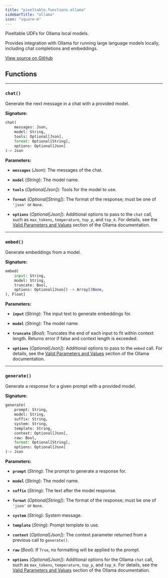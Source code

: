 ```yaml
---
title: "pixeltable.functions.ollama"
sidebarTitle: "ollama"
icon: "square-m"
---
```


Pixeltable UDFs for Ollama local models.

Provides integration with Ollama for running large language models locally, including chat completions and embeddings.


<a href="https://github.com/pixeltable/pixeltable/blob/main/pixeltable/functions/ollama.py#L0" target="_blank">View source on GitHub</a>

## Functions


---

### `chat()`

Generate the next message in a chat with a provided model.


**Signature:**

```python
chat(
    messages: Json,
    model: String,
    tools: Optional[Json],
    format: Optional[String],
    options: Optional[Json]
)-> Json
```

**Parameters:**

- **`messages`** (*Json*): The messages of the chat.

- **`model`** (*String*): The model name.

- **`tools`** (*Optional[Json]*): Tools for the model to use.

- **`format`** (*Optional[String]*): The format of the response; must be one of `'json'` or `None`.

- **`options`** (*Optional[Json]*): Additional options to pass to the `chat` call, such as `max_tokens`, `temperature`, `top_p`, and `top_k`. For details, see the [Valid Parameters and Values](https://github.com/ollama/ollama/blob/main/docs/modelfile.md#valid-parameters-and-values) section of the Ollama documentation.



---

### `embed()`

Generate embeddings from a model.


**Signature:**

```python
embed(
    input: String,
    model: String,
    truncate: Bool,
    options: Optional[Json]) -> Array[(None,
), Float]
```

**Parameters:**

- **`input`** (*String*): The input text to generate embeddings for.

- **`model`** (*String*): The model name.

- **`truncate`** (*Bool*): Truncates the end of each input to fit within context length. Returns error if false and context length is exceeded.

- **`options`** (*Optional[Json]*): Additional options to pass to the `embed` call. For details, see the [Valid Parameters and Values](https://github.com/ollama/ollama/blob/main/docs/modelfile.md#valid-parameters-and-values) section of the Ollama documentation.



---

### `generate()`

Generate a response for a given prompt with a provided model.


**Signature:**

```python
generate(
    prompt: String,
    model: String,
    suffix: String,
    system: String,
    template: String,
    context: Optional[Json],
    raw: Bool,
    format: Optional[String],
    options: Optional[Json]
)-> Json
```

**Parameters:**

- **`prompt`** (*String*): The prompt to generate a response for.

- **`model`** (*String*): The model name.

- **`suffix`** (*String*): The text after the model response.

- **`format`** (*Optional[String]*): The format of the response; must be one of `'json'` or `None`.

- **`system`** (*String*): System message.

- **`template`** (*String*): Prompt template to use.

- **`context`** (*Optional[Json]*): The context parameter returned from a previous call to `generate()`.

- **`raw`** (*Bool*): If `True`, no formatting will be applied to the prompt.

- **`options`** (*Optional[Json]*): Additional options for the Ollama `chat` call, such as `max_tokens`, `temperature`, `top_p`, and `top_k`. For details, see the [Valid Parameters and Values](https://github.com/ollama/ollama/blob/main/docs/modelfile.md#valid-parameters-and-values) section of the Ollama documentation.


